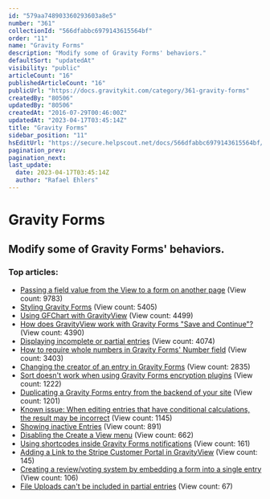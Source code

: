 ```yaml
---
id: "579aa748903360293603a8e5"
number: "361"
collectionId: "566dfabbc6979143615564bf"
order: "11"
name: "Gravity Forms"
description: "Modify some of Gravity Forms' behaviors."
defaultSort: "updatedAt"
visibility: "public"
articleCount: "16"
publishedArticleCount: "16"
publicUrl: "https://docs.gravitykit.com/category/361-gravity-forms"
createdBy: "80506"
updatedBy: "80506"
createdAt: "2016-07-29T00:46:00Z"
updatedAt: "2023-04-17T03:45:14Z"
title: "Gravity Forms"
sidebar_position: "11"
hsEditUrl: "https://secure.helpscout.net/docs/566dfabbc6979143615564bf/article/579aa748903360293603a8e5"
pagination_prev: 
pagination_next: 
last_update:
  date: 2023-04-17T03:45:14Z
  author: "Rafael Ehlers"
---
```


# Gravity Forms

## Modify some of Gravity Forms' behaviors.

### Top articles: 

- [Passing a field value from the View to a form on another page](107-passing-a-field-value-from-the-view-to-a-form-on-another-page) (View count: 9783)
- [Styling Gravity Forms](589-styling-gravity-forms) (View count: 5405)
- [Using GFChart with GravityView](177-using-gfchart-with-gravityview) (View count: 4499)
- [How does GravityView work with Gravity Forms "Save and Continue"?](279-how-does-gravityview-work-with-gravity-forms-save-and-continue) (View count: 4390)
- [Displaying incomplete or partial entries](466-save-and-continue-partial-entries) (View count: 4074)
- [How to require whole numbers in Gravity Forms' Number field](585-gravity-forms-integers) (View count: 3403)
- [Changing the creator of an entry in Gravity Forms](110-changing-the-creator-of-an-entry-in-gravity-forms) (View count: 2835)
- [Sort doesn't work when using Gravity Forms encryption plugins](310-sort-doesnt-work-when-using-gravity-forms-encryption-plugins) (View count: 1222)
- [Duplicating a Gravity Forms entry from the backend of your site](675-duplicate-gravity-forms-entry) (View count: 1201)
- [Known issue: When editing entries that have conditional calculations, the result may be incorrect](448-known-issue-when-editing-entries-that-have-conditional-calculations-the-result-may-be-incorrect) (View count: 1145)
- [Showing inactive Entries](65-showing-inactive-entries) (View count: 891)
- [Disabling the Create a View menu](61-disabling-the-create-a-view-menu) (View count: 662)
- [Using shortcodes inside Gravity Forms notifications](891-using-shortcodes-inside-gravity-forms-notifications) (View count: 161)
- [Adding a Link to the Stripe Customer Portal in GravityView](836-stripe-customer-portal) (View count: 145)
- [Creating a review/voting system by embedding a form into a single entry](860-creating-a-review-voting-system-by-embedding-a-form-into-a-single-entry) (View count: 106)
- [File Uploads can't be included in partial entries](871-file-uploads-cant-be-included-in-partial-entries) (View count: 67)


